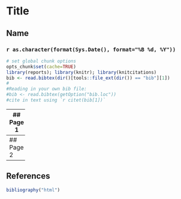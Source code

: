 # Title
## Name
### `r as.character(format(Sys.Date(), format="%B %d, %Y"))`
```r
# set global chunk options
opts_chunk$set(cache=TRUE)
library(reports); library(knitr); library(knitcitations)
bib <- read.bibtex(dir()[tools::file_ext(dir()) == "bib"][1])
#
#Reading in your own bib file:
#bib <- read.bibtex(getOption("bib.loc"))
#cite in text using `r citet(bib[1])`
```
------
## Page 1

`r citet(bib[1])`    

------
## Page 2
       

------
## References
```r
bibliography("html") 
```

